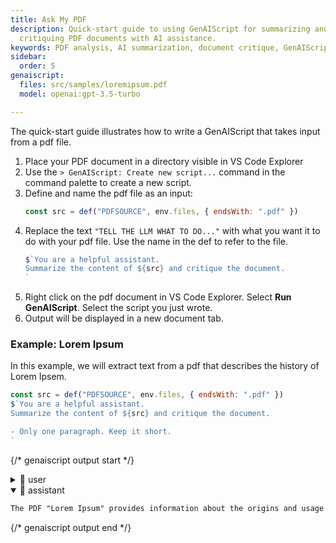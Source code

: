```yaml
---
title: Ask My PDF
description: Quick-start guide to using GenAIScript for summarizing and
  critiquing PDF documents with AI assistance.
keywords: PDF analysis, AI summarization, document critique, GenAIScript, PDF processing
sidebar:
  order: 5
genaiscript:
  files: src/samples/loremipsum.pdf
  model: openai:gpt-3.5-turbo

---
```


The quick-start guide illustrates how to write a GenAIScript that takes input from a pdf file.

<Steps>

1. Place your PDF document in a directory visible in VS Code Explorer
2. Use the `> GenAIScript: Create new script...` command in the command palette to create a new script.
3. Define and name the pdf file as an input:
    ```js
    const src = def("PDFSOURCE", env.files, { endsWith: ".pdf" })
    ```
4. Replace the text `"TELL THE LLM WHAT TO DO..."` with what you want it to do with your pdf file. Use the name in the def to refer to the file.
    ```js
    $`You are a helpful assistant.
    Summarize the content of ${src} and critique the document.
    `
    ```
6. Right click on the pdf document in VS Code Explorer. Select **Run GenAIScript**. Select the script you just wrote.
7. Output will be displayed in a new document tab.

</Steps>


### Example: Lorem Ipsum

In this example, we will extract text from a pdf that describes the history of Lorem Ipsem.

```js title="ask-my-pdf.genai.js" system=false
const src = def("PDFSOURCE", env.files, { endsWith: ".pdf" })
$`You are a helpful assistant.
Summarize the content of ${src} and critique the document.

- Only one paragraph. Keep it short.
`
```

{/* genaiscript output start */}

<details>
<summary>👤 user</summary>


````markdown wrap
PDFSOURCE:
```pdf file="src/samples/loremipsum.pdf"
Lorem Ipsum
"Neque porro quisquam est qui dolorem ipsum quia dolor sit amet, consectetur, adipisci
velit..."
"There is no one who loves pain itself, who seeks after it and wants to have it, simply because it is pain..."

What is Lorem Ipsum?
Lorem Ipsum is simply dummy text of the printing and typesetting industry. Lorem Ipsum has been
the industry's standard dummy text ever since the 1500s, when an unknown printer took a galley
of type and scrambled it to make a type specimen book. It has survived not only five centuries, but
also the leap into electronic typesetting, remaining essentially unchanged. It was popularised in
the 1960s with the release of Letraset sheets containing Lorem Ipsum passages, and more
recently with desktop publishing software like Aldus PageMaker including versions of Lorem
Ipsum.
Why do we use it?
It is a long established fact that a reader will be distracted by the readable content of a page when
looking at its layout. The point of using Lorem Ipsum is that it has a more-or-less normal distribution
of letters, as opposed to using 'Content here, content here', making it look like readable English.
Many desktop publishing packages and web page editors now use Lorem Ipsum as their default
model text, and a search for 'lorem ipsum' will uncover many web sites still in their infancy. Various
versions have evolved over the years, sometimes by accident, sometimes on purpose (injected
humour and the like).

Where does it come from?
Contrary to popular belief, Lorem Ipsum is not simply random text. It has roots in a piece of classical
Latin literature from 45 BC, making it over 2000 years old. Richard McClintock, a Latin professor
at Hampden-Sydney College in Virginia, looked up one of the more obscure Latin words,
consectetur, from a Lorem Ipsum passage, and going through the cites of the word in classical
literature, discovered the undoubtable source. Lorem Ipsum comes from sections 1.10.32 and
1.10.33 of "de Finibus Bonorum et Malorum" (The Extremes of Good and Evil) by Cicero, written
in 45 BC. This book is a treatise on the theory of ethics, very popular during the Renaissance. The
first line of Lorem Ipsum, "Lorem ipsum dolor sit amet..", comes from a line in section 1.10.32.

The standard chunk of Lorem Ipsum used since the 1500s is reproduced below for those
interested. Sections 1.10.32 and 1.10.33 from "de Finibus Bonorum et Malorum" by Cicero are
also reproduced in their exact original form, accompanied by English versions from the 1914
translation by H. Rackham.

Where can I get some?
There are many variations of passages of Lorem Ipsum available, but the majority have suffered
alteration in some form, by injected humour, or randomised words which don't look even slightly
believable. If you are going to use a passage of Lorem Ipsum, you need to be sure there isn't
anything embarrassing hidden in the middle of text. All the Lorem Ipsum generators on the Internet
tend to repeat predefined chunks as necessary, making this the first true generator on the Internet.

-------- Page Break --------

It uses a dictionary of over 200 Latin words, combined with a handful of model sentence structures,
to generate Lorem Ipsum which looks reasonable. The generated Lorem Ipsum is therefore always
free from repetition, injected humour, or non-characteristic words etc.
```

You are a helpful assistant.
Summarize the content of PDFSOURCE and critique the document.

- Only one paragraph. Keep it short.
````


</details>


<details open>
<summary>🤖 assistant</summary>


```markdown wrap
The PDF "Lorem Ipsum" provides information about the origins and usage of the standard dummy text in the printing and typesetting industry. It explains the purpose of using Lorem Ipsum, its historical roots, and variations. However, it lacks visual aids or examples to enhance the understanding of the text distribution concept.
```


</details>

{/* genaiscript output end */}


